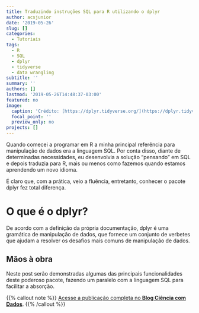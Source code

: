 ```yaml
---
title: Traduzindo instruções SQL para R utilizando o dplyr
author: acsjunior
date: '2019-05-26'
slug: []
categories:
  - Tutoriais
tags:
  - R
  - SQL
  - dplyr
  - tidyverse
  - data wrangling
subtitle: ''
summary: ''
authors: []
lastmod: '2019-05-26T14:48:37-03:00'
featured: no
image:
  caption: 'Crédito: [https://dplyr.tidyverse.org/](https://dplyr.tidyverse.org/)'
  focal_point: ''
  preview_only: no
projects: []
---
```


Quando comecei a programar em R a minha principal referência para manipulação de dados era a linguagem SQL. Por conta disso, diante de determinadas necessidades, eu desenvolvia a solução "pensando" em SQL e depois traduzia para R, mais ou menos como fazemos quando estamos aprendendo um novo idioma.

É claro que, com a prática, veio a fluência, entretanto, conhecer o pacote dplyr fez total diferença.

# O que é o dplyr?

De acordo com a definição da própria documentação, dplyr é uma gramática de manipulação de dados, que fornece um conjunto de verbetes que ajudam a resolver os desafios mais comuns de manipulação de dados.

## Mãos à obra

Neste post serão demonstradas algumas das principais funcionalidades deste poderoso pacote, fazendo um paralelo com a linguagem SQL para facilitar a absorção.

{{% callout note %}}
[Acesse a publicação completa no **Blog Ciência com Dados**](https://cienciacomdados.com.br/blog/2019-05-26-traduzindo-instru%C3%A7%C3%B5es-sql-para-r-utilizando-o-dplyr/).
{{% /callout %}}


